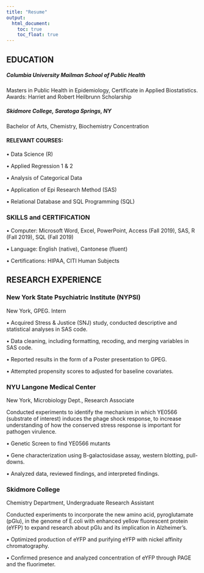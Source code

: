 ```yaml
---
title: "Resume"
output: 
  html_document:
    toc: true
    toc_float: true
---
```


## EDUCATION					
##### Columbia University Mailman School of Public Health	
Masters in Public Health in Epidemiology, Certificate in Applied Biostatistics. 
Awards: Harriet and Robert Heilbrunn Scholarship

##### Skidmore College, Saratoga Springs, NY
Bachelor of Arts, Chemistry, Biochemistry Concentration
 
 
#### RELEVANT COURSES:
•	Data Science (R)

•	Applied Regression 1 & 2

•	Analysis of Categorical Data

•	Application of Epi Research Method (SAS)

•	Relational Database and SQL Programming (SQL)
 

### SKILLS and CERTIFICATION
•	Computer: Microsoft Word, Excel, PowerPoint, Access (Fall 2019), SAS, R (Fall 2019), SQL (Fall 2019)    

•	Language: English (native), Cantonese (fluent)

•	Certifications: HIPAA, CITI Human Subjects
 

## RESEARCH EXPERIENCE
### New York State Psychiatric Institute (NYPSI)
New York, GPEG. Intern	

•	Acquired Stress & Justice (SNJ) study, conducted descriptive and statistical analyses in SAS code.

•	Data cleaning, including formatting, recoding, and merging variables in SAS code.

•	Reported results in the form of a Poster presentation to GPEG.

•	Attempted propensity scores to adjusted for baseline covariates. 

### NYU Langone Medical Center
New York, Microbiology Dept., Research Associate	

Conducted experiments to identify the mechanism in which YE0566 (substrate of interest) induces the phage shock response, to increase understanding of how the conserved stress response is important for pathogen virulence. 

•	Genetic Screen to find YE0566 mutants

•	Gene characterization using B-galactosidase assay, western blotting, pull-downs.

•	Analyzed data, reviewed findings, and interpreted findings. 

### Skidmore College
Chemistry Department, Undergraduate Research Assistant

Conducted experiments to incorporate the new amino acid, pyroglutamate (pGlu), in the genome of E.coli with enhanced yellow fluorescent protein (eYFP) to expand research about pGlu and its implication in Alzheimer’s.

•	Optimized production of eYFP and purifying eYFP with nickel affinity chromatography.

•	Confirmed presence and analyzed concentration of eYFP through PAGE and the fluorimeter.
